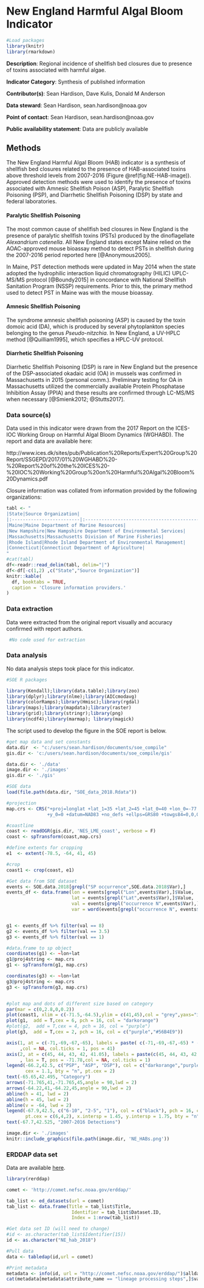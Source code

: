 # New England Harmful Algal Bloom Indicator

```r

#Load packages
library(knitr)
library(rmarkdown)

```

**Description**: Regional incidence of shellfish bed closures due to presence of toxins associated with harmful algae. 

**Indicator Category**: Synthesis of published information

**Contributor(s)**: Sean Hardison, Dave Kulis, Donald M Anderson

**Data steward**: Sean Hardison, sean.hardison@noaa.gov

**Point of contact**: Sean Hardison, sean.hardison@noaa.gov

**Public availability statement**: Data are publicly available

## Methods
The New England Harmful Algal Bloom (HAB) indicator is a synthesis of shellfish bed closures related to the presence of HAB-associated toxins above threshold levels from 2007-2016 (Figure \@ref(fig:NE-HAB-image)). Approved detection methods were used to identify the presence of toxins associated with Amnesic Shellfish Poison (ASP), Paralytic Shellfish Poisoning (PSP), and Diarrhetic Shellfish Poisoning (DSP) by state and federal laboratories. 

#### Paralytic Shellfish Poisoning
The most common cause of shellfish bed closures in New England is the presence of paralytic shellfish toxins (PSTs) produced by the dinoflagellate *Alexandrium catenella*. All New England states except Maine relied on the AOAC-approved mouse bioassay method to detect PSTs in shellfish during the 2007-2016 period reported here [@Anonymous2005].

In Maine, PST detection methods were updated in May 2014 when the state adopted the hydrophilic interaction liquid chromatography (HILIC) UPLC-MS/MS protocol [@Boundy2015] in concordance with National Shellfish Sanitation Program (NSSP) requirements.  Prior to this, the primary method used to detect PST in Maine was with the mouse bioassay. 

#### Amnesic Shellfish Poisoning
The syndrome amnesic shellfish poisoning (ASP) is caused by the toxin domoic acid (DA), which is produced by several phytoplankton species belonging to the genus *Pseudo-nitzchia*. In New England, a UV-HPLC method [@Quilliam1995], which specifies a HPLC-UV protocol. 

#### Diarrhetic Shellfish Poisoning
Diarrhetic Shellfish Poisoning (DSP) is rare in New England but the presence of the DSP-associated okadaic acid (OA) in mussels was confirmed in Massachusetts in 2015 (personal comm.). Preliminary testing for OA in Massachusetts utilized the commercially available Protein Phosphatase Inhibition Assay (PPIA) and these results are confirmed through LC-MS/MS when necessary [@Smienk2012; @Stutts2017]. 


### Data source(s)
<!--Please provide a text description of data sources, inlcuding primary collection methods. What equipment was used to turn signal to data? From which vessel were data collected and how? What quality control procedures were employed, if any?--> 


Data used in this indicator were drawn from the 2017 Report on the ICES-IOC Working Group on Harmful Algal Bloom Dynamics (WGHABD). The report and data are available here:

http://www.ices.dk/sites/pub/Publication%20Reports/Expert%20Group%20Report/SSGEPD/2017/01%20WGHABD%20-%20Report%20of%20the%20ICES%20-%20IOC%20Working%20Group%20on%20Harmful%20Algal%20Bloom%20Dynamics.pdf

Closure information was collated from information provided by the following organizations:
```r
tabl <- "
|State|Source Organization|
|:-------------------------|:----------------------------------------------------------|
|Maine|Maine Department of Marine Resources|
|New Hampshire|New Hampshire Department of Environmental Services|
|Massachusetts|Massachusetts Division of Marine Fisheries|
|Rhode Island|Rhode Island Department of Environmental Management|
|Connecticut|Connecticut Department of Agriculture|
"
#cat(tabl)
df<-readr::read_delim(tabl, delim="|")
df<-df[-c(1,2) ,c("State","Source Organization")]
knitr::kable(
  df, booktabs = TRUE,
  caption = 'Closure information providers.'
)

```


### Data extraction
<!--Text overview description of extraction methods. What information was extracted and how was it aggregated? Can point to other indicator extraction methods if the same.-->

Data were extracted from the original report visually and accuracy confirmed with report authors.

<!--Write SQL query here
```sql
SELECT * FROM...
```
--> 
```r

 #No code used for extraction

```


### Data analysis
<!--Text description of analysis methods, similar in structure and detail to a peer-reviewed paper methods section-->

No data analysis steps took place for this indicator.

<!--What packages or libraries did you use in your work flow?-->
```r

#SOE R packages

library(Kendall);library(data.table);library(zoo)
library(dplyr);library(nlme);library(AICcmodavg)
library(colorRamps);library(Hmisc);library(rgdal)
library(maps);library(mapdata);library(raster)
library(grid);library(stringr);library(png)
library(ncdf4);library(marmap); library(magick)

```

<!--Include accompanying R code, pseudocode, flow of scripts, and/or link to location of code used in analyses.-->

The script used to develop the figure in the SOE report is below. 

```r
#get map data and set constants
data.dir  <- "c:/users/sean.hardison/documents/soe_compile"
gis.dir <- 'c:/users/sean.hardison/documents/soe_compile/gis'

data.dir <- './data'
image.dir <- './images'
gis.dir <- './gis'

#SOE data
load(file.path(data.dir, "SOE_data_2018.Rdata"))

#projection
map.crs <- CRS("+proj=longlat +lat_1=35 +lat_2=45 +lat_0=40 +lon_0=-77 +x_0=0
               +y_0=0 +datum=NAD83 +no_defs +ellps=GRS80 +towgs84=0,0,0")

#coastline
coast <- readOGR(gis.dir, 'NES_LME_coast', verbose = F)
coast <- spTransform(coast,map.crs)

#define extents for cropping
e1  <- extent(-78.5, -64, 41, 45)

#crop
coast1 <- crop(coast, e1)

#Get data from SOE dataset
events <- SOE.data.2018[grepl("SP occurrence",SOE.data.2018$Var),]
events_df <- data.frame(lon = events[grepl("Lon",events$Var),]$Value,
                        lat = events[grepl("Lat",events$Var),]$Value,
                        val = events[grepl("occurrence N",events$Var),]$Value,
                        var = word(events[grepl("occurrence N", events$Var),]$Var,1))


g1 <- events_df %>% filter(val == 8)
g2 <- events_df %>% filter(val == 3.5)
g3 <- events_df %>% filter(val == 1)

#data.frame to sp object
coordinates(g1) <- ~lon+lat
g1@proj4string <- map.crs
g1 <- spTransform(g1, map.crs)

coordinates(g3) <- ~lon+lat
g3@proj4string <- map.crs
g3 <- spTransform(g3, map.crs)


#plot map and dots of different size based on category
par(mar = c(0,2.8,0,0.2))
plot(coast1, xlim = c(-71.5,-64.5),ylim = c(41,45),col = "grey",yaxs="i")
plot(g1,  add = T,cex = 6, pch = 16, col = "darkorange")
#plot(g2,  add = T,cex = 4, pch = 16, col = "purple")
plot(g3,  add = T,cex = 2, pch = 16, col = c("purple","#56B4E9"))

axis(1, at = c(-71,-69,-67,-65), labels = paste( c(-71,-69,-67,-65) * -1, 'W')
     ,col = NA, col.ticks = 1, pos = 41)
axis(2, at = c(45, 44, 43, 42, 41.05), labels = paste(c(45, 44, 43, 42, 41), 'N')
     , las = T, pos = -71.78,col = NA, col.ticks = 1)
legend(-66.2,42.5, c("PSP", "ASP", "DSP"), col = c("darkorange","purple","#56B4E9"), pch = 16,
       cex = 1.1, bty = "n", pt.cex = 2)
text(-65.65,42.495, "Category")
arrows(-71.765,41,-71.765,45,angle = 90,lwd = 2)
arrows(-64.22,41,-64.22,45,angle = 90,lwd = 2)
abline(h = 41, lwd = 2)
abline(h = 45, lwd = 2)
abline(v = -64, lwd = 2)
legend(-67.9,42.5, c("6-10", "2-5", "1"), col = c("black"), pch = 16, cex = 1.1,
       pt.cex = c(6,4,2), x.intersp = 1.45, y.intersp = 1.75, bty = "n")
text(-67.7,42.525, "2007-2016 Detections")

```

```r
image.dir <- './images'
knitr::include_graphics(file.path(image.dir, 'NE_HABs.png'))
```


### ERDDAP data set
Data are available [here](http://comet.nefsc.noaa.gov/erddap/tabledap/NE_hab_2018.htmlTable?a,longitude,latitude,val,var,index).
```r
library(rerddap)

comet <- 'http://comet.nefsc.noaa.gov/erddap/'

tab_list <- ed_datasets(url = comet)
tab_list <- data.frame(Title = tab_list$Title,
                        Identifier = tab_list$Dataset.ID,
                        Index = 1:nrow(tab_list))

#Get data set ID (will need to change)
#id <- as.character(tab_list$Identifier[15]) 
id <- as.character("NE_hab_2018") 

#Pull data
data <- tabledap(id,url = comet)

#Print metadata
metadata <- info(id, url = "http://comet.nefsc.noaa.gov/erddap/")$alldata$NC_GLOBAL
cat(metadata[metadata$attribute_name == "lineage processing steps",]$value)

```





